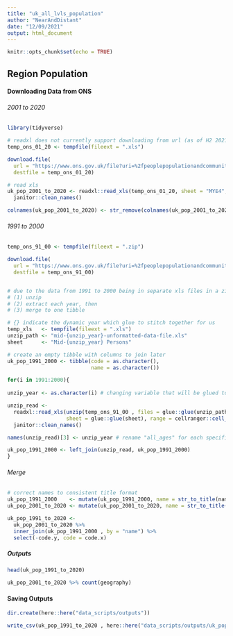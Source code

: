 ```yaml
---
title: "uk_all_lvls_population"
author: "NearAndDistant"
date: "12/09/2021"
output: html_document
---
```


```r
knitr::opts_chunk$set(echo = TRUE)
```

## Region Population

#### Downloading Data from ONS

###### 2001 to 2020
```r
library(tidyverse)

# readxl does not currently support downloading from url (as of H2 2021) therefore downloading using temp
temp_ons_01_20 <- tempfile(fileext = ".xls")

download.file(
  url = "https://www.ons.gov.uk/file?uri=%2fpeoplepopulationandcommunity%2fpopulationandmigration%2fpopulationestimates%2fdatasets%2fpopulationestimatesforukenglandandwalesscotlandandnorthernireland%2fmid2020/ukpopestimatesmid2020on2021geography.xls",
  destfile = temp_ons_01_20)

# read xls
uk_pop_2001_to_2020 <- readxl::read_xls(temp_ons_01_20, sheet = "MYE4", skip = 7) %>% 
  janitor::clean_names()

colnames(uk_pop_2001_to_2020) <- str_remove(colnames(uk_pop_2001_to_2020), "mid_")

```

###### 1991 to 2000
```r

temp_ons_91_00 <- tempfile(fileext = ".zip")

download.file(
  url = "https://www.ons.gov.uk/file?uri=%2fpeoplepopulationandcommunity%2fpopulationandmigration%2fpopulationestimates%2fdatasets%2fpopulationestimatesforukenglandandwalesscotlandandnorthernireland%2fmid1991tomid2000/mid-1991-to-mid-2000--local-authority-population-studies.zip",
  destfile = temp_ons_91_00)


# due to the data from 1991 to 2000 being in separate xls files in a zip file, extra step to: 
# (1) unzip 
# (2) extract each year, then 
# (3) merge to one tibble

# {} indicate the dynamic year which glue to stitch together for us
temp_xls   <- tempfile(fileext = ".xls")
unzip_path <- "mid-{unzip_year}-unformatted-data-file.xls"
sheet      <- "Mid-{unzip_year} Persons"

# create an empty tibble with columns to join later
uk_pop_1991_2000 <- tibble(code = as.character(), 
                           name = as.character())

for(i in 1991:2000){
  
unzip_year <- as.character(i) # changing variable that will be glued to 'unzip path' {} to extract each year

unzip_read <- 
  readxl::read_xls(unzip(temp_ons_91_00 , files = glue::glue(unzip_path), exdir = temp_xls), # exdir: we don't save to disc
                   sheet = glue::glue(sheet), range = cellranger::cell_cols("A:C")) %>%
  janitor::clean_names()

names(unzip_read)[3] <- unzip_year # rename "all_ages" for each specific year by the year instead

uk_pop_1991_2000 <- left_join(unzip_read, uk_pop_1991_2000)
}

```

###### Merge
```r

# correct names to consistent title format
uk_pop_1991_2000    <- mutate(uk_pop_1991_2000, name = str_to_title(name))
uk_pop_2001_to_2020 <- mutate(uk_pop_2001_to_2020, name = str_to_title(name))

uk_pop_1991_to_2020 <-
  uk_pop_2001_to_2020 %>%
  inner_join(uk_pop_1991_2000 , by = "name") %>%
  select(-code.y, code = code.x)

```

##### Outputs
```r

head(uk_pop_1991_to_2020)

uk_pop_2001_to_2020 %>% count(geography)

```

#### Saving Outputs
```r

dir.create(here::here("data_scripts/outputs"))

write_csv(uk_pop_1991_to_2020 , here::here("data_scripts/outputs/uk_pop_1991_to_2020.csv"))

```

